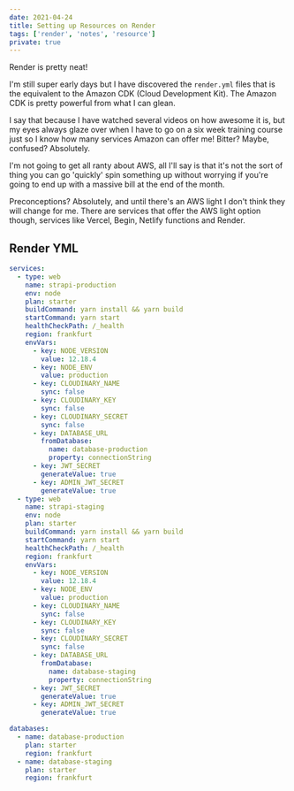 ```yaml
---
date: 2021-04-24
title: Setting up Resources on Render
tags: ['render', 'notes', 'resource']
private: true
---
```


Render is pretty neat!

I'm still super early days but I have discovered the `render.yml`
files that is the equivalent to the Amazon CDK (Cloud Development
Kit). The Amazon CDK is pretty powerful from what I can glean.

I say that because I have watched several videos on how awesome it is,
but my eyes always glaze over when I have to go on a six week training
course just so I know how many services Amazon can offer me! Bitter?
Maybe, confused? Absolutely.

I'm not going to get all ranty about AWS, all I'll say is that it's
not the sort of thing you can go 'quickly' spin something up without
worrying if you're going to end up with a massive bill at the end of
the month.

Preconceptions? Absolutely, and until there's an AWS light I don't
think they will change for me. There are services that offer the AWS
light option though, services like Vercel, Begin, Netlify functions
and Render.

## Render YML

```yml
services:
  - type: web
    name: strapi-production
    env: node
    plan: starter
    buildCommand: yarn install && yarn build
    startCommand: yarn start
    healthCheckPath: /_health
    region: frankfurt
    envVars:
      - key: NODE_VERSION
        value: 12.18.4
      - key: NODE_ENV
        value: production
      - key: CLOUDINARY_NAME
        sync: false
      - key: CLOUDINARY_KEY
        sync: false
      - key: CLOUDINARY_SECRET
        sync: false
      - key: DATABASE_URL
        fromDatabase:
          name: database-production
          property: connectionString
      - key: JWT_SECRET
        generateValue: true
      - key: ADMIN_JWT_SECRET
        generateValue: true
  - type: web
    name: strapi-staging
    env: node
    plan: starter
    buildCommand: yarn install && yarn build
    startCommand: yarn start
    healthCheckPath: /_health
    region: frankfurt
    envVars:
      - key: NODE_VERSION
        value: 12.18.4
      - key: NODE_ENV
        value: production
      - key: CLOUDINARY_NAME
        sync: false
      - key: CLOUDINARY_KEY
        sync: false
      - key: CLOUDINARY_SECRET
        sync: false
      - key: DATABASE_URL
        fromDatabase:
          name: database-staging
          property: connectionString
      - key: JWT_SECRET
        generateValue: true
      - key: ADMIN_JWT_SECRET
        generateValue: true

databases:
  - name: database-production
    plan: starter
    region: frankfurt
  - name: database-staging
    plan: starter
    region: frankfurt
```
